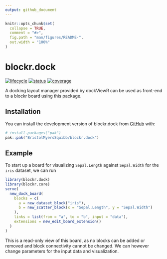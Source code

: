 ```yaml
---
output: github_document
---
```


<!-- README.md is generated from README.Rmd. Please edit that file -->

```r
knitr::opts_chunk$set(
  collapse = TRUE,
  comment = "#>",
  fig.path = "man/figures/README-",
  out.width = "100%"
)
```

# blockr.dock

<!-- badges: start -->
[![lifecycle](https://img.shields.io/badge/lifecycle-experimental-orange.svg)](https://lifecycle.r-lib.org/articles/stages.html#experimental)
[![status](https://github.com/BristolMyersSquibb/blockr.dock/actions/workflows/ci.yaml/badge.svg)](https://github.com/BristolMyersSquibb/blockr.dock/actions/workflows/ci.yaml)
[![coverage](https://codecov.io/gh/BristolMyersSquibb/blockr.dock/graph/badge.svg?token=VoOPRU65KA)](https://app.codecov.io/gh/BristolMyersSquibb/blockr.dock)
<!-- badges: end -->

A docking layout manager provided by dockViewR can be used as front-end to a blockr board using this package.

## Installation

You can install the development version of blockr.dock from [GitHub](https://github.com/) with:

``` r
# install.packages("pak")
pak::pak("BristolMyersSquibb/blockr.dock")
```

## Example

To start up a board for visualizing `Sepal.Length` against `Sepal.Width` for the `iris` dataset, we can run

```r
library(blockr.dock)
library(blockr.core)
serve(
  new_dock_board(
    blocks = c(
      a = new_dataset_block("iris"),
      b = new_scatter_block(x = "Sepal.Length", y = "Sepal.Width")
    ),
    links = list(from = "a", to = "b", input = "data"),
    extensions = new_edit_board_extension()
  )
)
```

This is a read-only view of this board, as no blocks can be added or removed and block connectivity cannot be changed. We can however change parameters for the input data and visualization.
